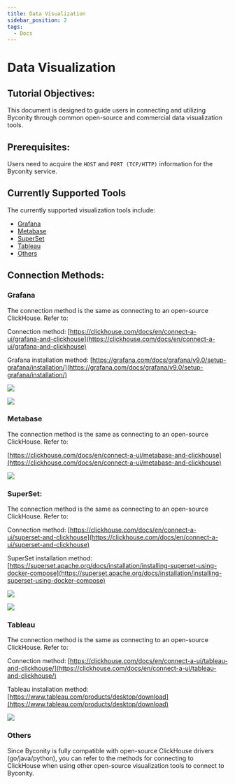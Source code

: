 ```yaml
---
title: Data Visualization
sidebar_position: 2
tags:
  - Docs
---
```


# Data Visualization

## Tutorial Objectives:

This document is designed to guide users in connecting and utilizing Byconity through common open-source and commercial data visualization tools.

## Prerequisites:

Users need to acquire the `HOST` and `PORT (TCP/HTTP)` information for the Byconity service.

## Currently Supported Tools

The currently supported visualization tools include:

- [Grafana](./data-visualisation#grafana)
- [Metabase](./data-visualisation#metabase)
- [SuperSet](./data-visualisation#superset)
- [Tableau](./data-visualisation#tableau)
- [Others](./data-visualisation#others)

## Connection Methods:

### Grafana

The connection method is the same as connecting to an open-source ClickHouse. Refer to:

Connection method: [https://clickhouse.com/docs/en/connect-a-ui/grafana-and-clickhouse](https://clickhouse.com/docs/en/connect-a-ui/grafana-and-clickhouse)

Grafana installation method: [https://grafana.com/docs/grafana/v9.0/setup-grafana/installation/](https://grafana.com/docs/grafana/v9.0/setup-grafana/installation/)

![](./assets/data-visualisation/boxcnPWwcVS2PP0ScJ1DABrY5Gb.png)

![](./assets/data-visualisation/boxcnUlfPZA9ubTQw2MiKV0eOSc.png)

### Metabase

The connection method is the same as connecting to an open-source ClickHouse. Refer to:

[https://clickhouse.com/docs/en/connect-a-ui/metabase-and-clickhouse](https://clickhouse.com/docs/en/connect-a-ui/metabase-and-clickhouse)

![](./assets/data-visualisation/boxcnzLODLCibKe4uefhtK3bPMh.png)

### SuperSet:

The connection method is the same as connecting to an open-source ClickHouse. Refer to:

Connection method: [https://clickhouse.com/docs/en/connect-a-ui/superset-and-clickhouse](https://clickhouse.com/docs/en/connect-a-ui/superset-and-clickhouse)

SuperSet installation method: [https://superset.apache.org/docs/installation/installing-superset-using-docker-compose](https://superset.apache.org/docs/installation/installing-superset-using-docker-compose)

![](./assets/data-visualisation/boxcnLpId4cqZ0REcyCFlZYxPqh.png)

![](./assets/data-visualisation/boxcnG3sMOmptJiaYGlugaznN3f.png)

### Tableau

The connection method is the same as connecting to an open-source ClickHouse. Refer to:

Connection method: [https://clickhouse.com/docs/en/connect-a-ui/tableau-and-clickhouse/](https://clickhouse.com/docs/en/connect-a-ui/tableau-and-clickhouse/)

Tableau installation method: [https://www.tableau.com/products/desktop/download](https://www.tableau.com/products/desktop/download)

![](./assets/data-visualisation/boxcnLhKBy77zRRuwIKvGNEpdad.png)

### Others

Since Byconity is fully compatible with open-source ClickHouse drivers (go/java/python), you can refer to the methods for connecting to ClickHouse when using other open-source visualization tools to connect to Byconity.
